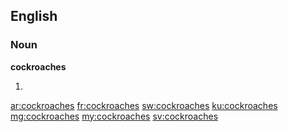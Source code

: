 ==English==

===Noun===
'''cockroaches'''
# {{plural of|cockroach}}

[[ar:cockroaches]]
[[fr:cockroaches]]
[[sw:cockroaches]]
[[ku:cockroaches]]
[[mg:cockroaches]]
[[my:cockroaches]]
[[sv:cockroaches]]